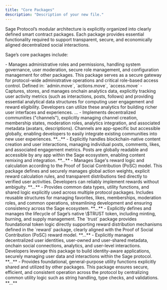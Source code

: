 ```yaml
---
title: "Core Packages"
description: "Description of your new file."
---
```


Sage Protocol’s modular architecture is explicitly organized into clearly defined smart contract packages. Each package provides essential functionality required to support transparent, secure, and economically aligned decentralized social interactions.

Sage’s core packages include:

<Card title="admin">
  - Manages administrative roles and permissions, handling system governance, user moderation, secure role management, and configuration management for other packages. This package serves as a secure gateway for protocol-wide administrative operations and critical role-based access control.

  <Note>
    Defined in: `admin.move`, `actions.move`, `access.move`
  </Note>
</Card>

<Card title="analytics">
  - Captures, stores, and manages onchain analytics data, explicitly tracking user activity metrics (such as interactions, posts, follows) and providing essential analytical data structures for computing user engagement and reward eligibility. Developers can utilize these analytics for building richer user interfaces and experiences.

  <Note>
    ...
  </Note>
</Card>

<Card title="channel">
  - Implements decentralized communities ("channels"), explicitly managing channel creation, membership states, moderation roles, analytics integration, and associated metadata (avatars, descriptions). Channels are app-specific but accessible globally, enabling developers to easily integrate existing communities into new user experiences.

  <Note>
    **...**
  </Note>
</Card>

<Card title="post">
  - Explicitly handles blockchain-native content creation and user interactions, managing individual posts, comments, likes, and associated engagement metrics. Posts are globally readable and accessible by any app within the Sage ecosystem, enabling content remixing and integration.

  <Note>
    **...**
  </Note>
</Card>

<Card title="rewards">
  - Manages Sage's reward logic and calculation according to the Proof of Social Contribution (PoSC) model. This package defines and securely manages global action weights, explicit reward calculation rules, and transparent distributions tied directly to verified user activities. Developers can reliably implement rewards without ambiguity.

  <Note>
    **...**
  </Note>
</Card>

<Card title="shared">
  - Provides common data types, utility functions, and shared logic explicitly used across multiple protocol packages. Includes reusable structures for managing favorites, likes, memberships, moderation roles, and common operations, streamlining development and ensuring consistency across the Sage ecosystem.

  <Note>
    **...**
  </Note>
</Card>

<Card title="trust">
  - Explicitly defines and manages the lifecycle of Sage’s native \$TRUST token, including minting, burning, and supply management. The `trust` package provides foundational token logic directly supporting reward distribution mechanisms defined in the `reward` package, clearly aligned with the Proof of Social Contribution (PoSC) reward model.

  <Note>
    **...**
  </Note>
</Card>

<Card title="user">
  - Explicitly manages decentralized user identities, user-owned and user-shared metadata, onchain social connections, analytics, and user-level interactions. Developers leverage this package to build identity-aware applications, securely managing user data and interactions within the Sage protocol.

  <Note>
    **...**
  </Note>
</Card>

<Card title="utils">
  - Provides foundational, general-purpose utility functions explicitly shared and utilized by other packages. This package ensures secure, efficient, and consistent operation across the protocol by centralizing common utility logic such as string handling, type checks, and validations.

  <Note>
    **...**
  </Note>
</Card>